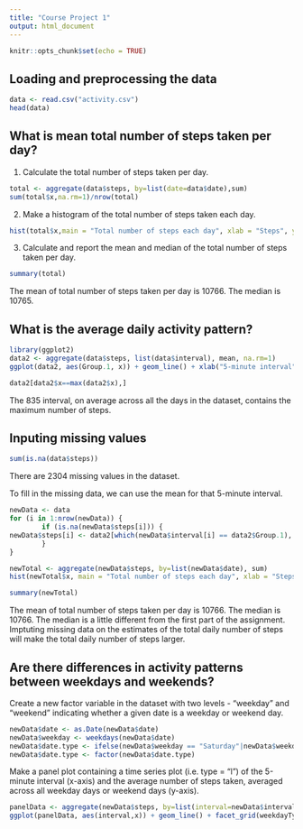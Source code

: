 ---
title: "Course Project 1"
output: html_document
---

```{r setup, include=FALSE}
knitr::opts_chunk$set(echo = TRUE)
```

## Loading and preprocessing the data

```{r, echo=TRUE}
data <- read.csv("activity.csv")
head(data)
```

## What is mean total number of steps taken per day?

1. Calculate the total number of steps taken per day.

```{r, echo=TRUE}
total <- aggregate(data$steps, by=list(date=data$date),sum)
sum(total$x,na.rm=1)/nrow(total)
```

2. Make a histogram of the total number of steps taken each day.

```{r, echo=TRUE}
hist(total$x,main = "Total number of steps each day", xlab = "Steps", ylab = 'Count')
```
3. Calculate and report the mean and median of the total number of steps taken per day.

```{r, echo=TRUE}
summary(total)
```
The mean of total number of steps taken per day is 10766. The median is 10765.

## What is the average daily activity pattern?

```{r, echo=TRUE}
library(ggplot2)
data2 <- aggregate(data$steps, list(data$interval), mean, na.rm=1)
ggplot(data2, aes(Group.1, x)) + geom_line() + xlab("5-minute interval") + ylab("average number of steps")
```
```{r, echo=TRUE}
data2[data2$x==max(data2$x),]
```

The 835 interval, on average across all the days in the dataset, contains the maximum number of steps.

## Inputing missing values

```{r, echo=TRUE}
sum(is.na(data$steps))
```

There are 2304 missing values in the dataset.

To fill in the missing data, we can use the mean for that 5-minute interval.

```{r, echo=TRUE}
newData <- data
for (i in 1:nrow(newData)) {
        if (is.na(newData$steps[i])) {
newData$steps[i] <- data2[which(newData$interval[i] == data2$Group.1), ]$x
        }
}
```

```{r, echo=TRUE}
newTotal <- aggregate(newData$steps, by=list(newData$date), sum)
hist(newTotal$x, main = "Total number of steps each day", xlab = "Steps", ylab = 'Count')
```

```{r, echo=TRUE}
summary(newTotal)
```

The mean of total number of steps taken per day is 10766. The median is 10766.
The median is a little different from the first part of the assignment. Imptuting missing data on the estimates of the total daily number of steps will make the total daily number of steps larger.

## Are there differences in activity patterns between weekdays and weekends?

Create a new factor variable in the dataset with two levels - "weekday" and "weekend" indicating whether a given date is a weekday or weekend day.

```{r, echo=TRUE}
newData$date <- as.Date(newData$date)
newData$weekday <- weekdays(newData$date)
newData$date.type <- ifelse(newData$weekday == "Saturday"|newData$weekday == "Sunday", "Weekend", "Weekday")
newData$date.type <- factor(newData$date.type)
```

Make a panel plot containing a time series plot (i.e. type = "l") of the 5-minute interval (x-axis) and the average number of steps taken, averaged across all weekday days or weekend days (y-axis).

```{r, echo=TRUE}
panelData <- aggregate(newData$steps, by=list(interval=newData$interval, weekdayType=newData$date.type), sum)
ggplot(panelData, aes(interval,x)) + geom_line() + facet_grid(weekdayType~.)+xlab("5-minute interval") + ylab("average number of steps")
```




